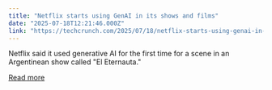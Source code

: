 ```yaml
---
title: "Netflix starts using GenAI in its shows and films"
date: "2025-07-18T12:21:46.000Z"
link: "https://techcrunch.com/2025/07/18/netflix-starts-using-genai-in-its-shows-and-films/"
---
```


Netflix said it used generative AI for the first time for a scene in an Argentinean show called "El Eternauta."

[Read more](https://techcrunch.com/2025/07/18/netflix-starts-using-genai-in-its-shows-and-films/)
